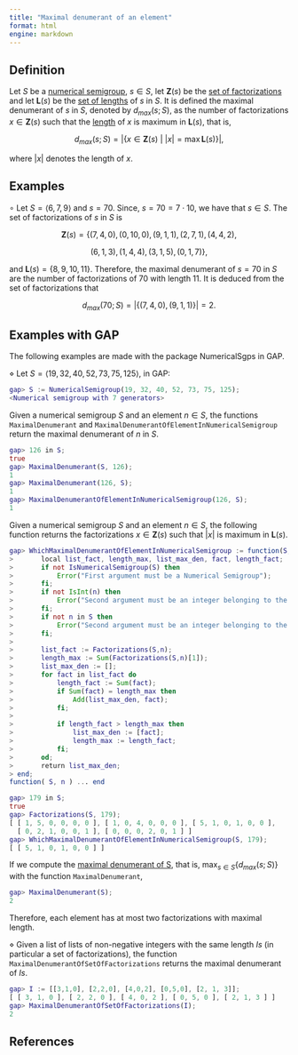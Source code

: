 ```yaml
---
title: "Maximal denumerant of an element"
format: html
engine: markdown
---
```


<!-- Maximal-denumerant-NS -->

## Definition

Let $S$ be a [numerical semigroup](../Basic-concepts/Numerical-semigroup.qmd), $s \in S$, let $\mathbf{Z}(s)$ be the [set of factorizations](../Presentations-NS/Set-of-factorizations.qmd) and let $\mathbf{L}(s)$ be the [set of lengths](../Fact-and-div/Set-of-lengths.qmd) of $s$ in $S$. It is defined the maximal denumerant of $s$ in $S$, denoted by $d_{max}(s;S)$, as the number of factorizations $x \in \mathbf{Z}(s)$ such that the [length](../Fact-and-div/Length-factorization.qmd) of $x$ is maximum in $\mathbf{L}(s)$, that is,

$$
d_{max}(s;S) = |\{x \in \mathbf{Z}(s) ~ | ~ |x| = \max \mathbf{L}(s) \}|,
$$

where $|x|$ denotes the length of $x$.

## Examples

$\circ$ Let $S = \langle 6, 7, 9 \rangle$ and $s = 70$. Since, $s = 70 = 7 \cdot 10$, we have that $s \in S$. The set of factorizations of $s$ in $S$ is

$$
\mathbf{Z}(s) = \{(7, 4, 0), (0, 10, 0), (9, 1, 1), (2, 7, 1), (4, 4, 2),
$$

$$
(6, 1, 3), (1, 4, 4), (3, 1, 5), (0, 1, 7) \},
$$

and $\mathbf{L}(s) = \{8,9,10,11\}$. Therefore, the maximal denumerant of $s = 70$ in $S$ are the number of factorizations of $70$ with length $11$. It is deduced from the set of factorizations that

$$
d_{max}(70;S) = |\{(7,4,0), (9,1,1)\}| = 2.
$$

## Examples with GAP

The following examples are made with the package NumericalSgps in GAP.

$\diamond$ Let $S = \langle 19, 32, 40, 52, 73, 75, 125 \rangle$, in GAP:

``` gap
gap> S := NumericalSemigroup(19, 32, 40, 52, 73, 75, 125);
<Numerical semigroup with 7 generators>
```

Given a numerical semigroup $S$ and an element $n \in S$, the functions `MaximalDenumerant` and `MaximalDenumerantOfElementInNumericalSemigroup` return the maximal denumerant of $n$ in $S$.

``` gap
gap> 126 in S;
true
gap> MaximalDenumerant(S, 126);
1
gap> MaximalDenumerant(126, S);
1
gap> MaximalDenumerantOfElementInNumericalSemigroup(126, S);
1
```

Given a numerical semigroup $S$ and an element $n \in S$, the following function returns the factorizations $x \in \mathbf{Z}(s)$ such that $|x|$ is maximum in $\mathbf{L}(s)$.

``` gap
gap> WhichMaximalDenumerantOfElementInNumericalSemigroup := function(S,n)
>       local list_fact, length_max, list_max_den, fact, length_fact;
>       if not IsNumericalSemigroup(S) then
>           Error("First argument must be a Numerical Semigroup");
>       fi;
>       if not IsInt(n) then
>           Error("Second argument must be an integer belonging to the first argument");
>       fi;
>       if not n in S then
>           Error("Second argument must be an integer belonging to the first argument");
>       fi;
> 
>       list_fact := Factorizations(S,n);
>       length_max := Sum(Factorizations(S,n)[1]);
>       list_max_den := [];
>       for fact in list_fact do
>           length_fact := Sum(fact);
>           if Sum(fact) = length_max then
>               Add(list_max_den, fact);
>           fi;
> 
>           if length_fact > length_max then
>               list_max_den := [fact];
>               length_max := length_fact;
>           fi;
>       od;
>       return list_max_den;
> end;
function( S, n ) ... end
```

``` gap
gap> 179 in S;
true
gap> Factorizations(S, 179);
[ [ 1, 5, 0, 0, 0, 0 ], [ 1, 0, 4, 0, 0, 0 ], [ 5, 1, 0, 1, 0, 0 ],
  [ 0, 2, 1, 0, 0, 1 ], [ 0, 0, 0, 2, 0, 1 ] ]
gap> WhichMaximalDenumerantOfElementInNumericalSemigroup(S, 179);
[ [ 5, 1, 0, 1, 0, 0 ] ]
```

If we compute the [maximal denumerant of S](Maximal-denumerant-NS.qmd), that is, $\max_{s \in S} \{d_{max}(s;S)\}$ with the function `MaximalDenumerant`,

``` gap
gap> MaximalDenumerant(S);
2
```

Therefore, each element has at most two factorizations with maximal length.

$\diamond$ Given a list of lists of non-negative integers with the same length $Is$ (in particular a set of factorizations), the function `MaximalDenumerantOfSetOfFactorizations` returns the maximal denumerant of $Is$.

``` gap
gap> I := [[3,1,0], [2,2,0], [4,0,2], [0,5,0], [2, 1, 3]];
[ [ 3, 1, 0 ], [ 2, 2, 0 ], [ 4, 0, 2 ], [ 0, 5, 0 ], [ 2, 1, 3 ] ]
gap> MaximalDenumerantOfSetOfFactorizations(I);
2
```

## References
